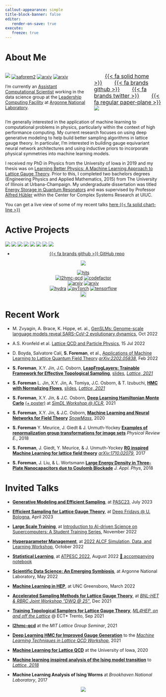 ```yaml
---
callout-appearance: simple
title-block-banner: false
editor:
   render-on-save: true
execute:
   freeze: true
---
```


# About Me

:::: {.columns}

::: {.column width="55%"}

<img src="https://komarev.com/ghpvc/?username=saforem2" /></a> <a href="https://github.com/saforem2/"><img align="center" alt="saforem2" src="https://img.shields.io/badge/-saforem2-252525?style=flat&logo=github&labelColor=gray" /></a>   <a href="https://arxiv.org/abs/2112.01582"><img align="center" alt="arxiv" src="http://img.shields.io/badge/arXiv-2112.01582-B31B1B.svg" /></a> <a href="https://arxiv.org/abs/2105.03418"><img align="center" alt="arxiv" src="http://img.shields.io/badge/arXiv-2105.03418-B31B1B.svg" /></a>


I'm currently an [Assistant Computational
Scientist](https://www.alcf.anl.gov/about/people/sam-foreman) working in the
data science group at the [Leadership Computing
Facility](https://www.alcf.anl.gov) at [Argonne National
Laboratory](https://www.anl.gov).

:::

::: {.column width="45%"}

::: {style="text-align:left;"}

<!-- ::: {layout-ncol=4 style="text-align:left; font-size:2.24em;"} -->

[[{{< fa solid home >}}](https://samforeman.me)]{style="font-size:1.25em;padding-left:2.0em;padding-right:1em;"}
[[{{< fa brands github >}}](https://github.com/saforem2)]{style="font-size:1.25em;padding-left:1em;padding-right:1em;"}
[[{{< fa brands twitter >}}](https://www.twitter.com/saforem2)]{style="font-size:1.25em;padding-left:1em;padding-right:1em;"}
[[{{< fa regular paper-plane >}}](mailto:///foremans@anl.gov)]{style="font-size:1.25em;padding-left:1em;"}  
[![](https://spotify-github-profile.vercel.app/api/view?uid=saforem2&cover_image=true&theme=novatorem&bar_color=53b14f&bar_color_cover=true)](https://spotify-github-profile.vercel.app/api/view?uid=saforem2&redirect=true)  

<!-- ::: -->

:::

:::

::::

I'm generally interested in the application of machine learning to
computational problems in physics, particularly within the context of high
performance computing. My current research focuses on using deep generative
modeling to help build better sampling algorithms in lattice gauge theory. In
particular, I'm interested in building gauge equivariant neural network
architectures and using inductive priors to incorporate physical symmetries
into machine learning models.

I received my PhD in Physics from the University of Iowa in 2019 and my thesis
was on [Learning Better Physics: A Machine Learning Approach to Lattice Gauge
Theory](https://iro.uiowa.edu/esploro/outputs/doctoral/Learning-better-physics-a-machine-learning/9983776792002771).
Prior to this, I completed two bachelors degrees (Engineering Physics and
Applied Mathematics, 2015) from The University of Illinois at Urbana-Champaign.
My undergraduate dissertation was titled [Energy Storage in Quantum
Resonators](https://aip.scitation.org/doi/10.1063/1.5009698) and was supervised
by Professor [Alfred Hübler](https://en.wikipedia.org/wiki/Alfred_H%C3%BCbler)
within the Center for Complex Systems Research at UIUC.

<!-- {{< admonition type="abstract" title="Recent Talks" open=true >}} -->
::: {.callout-important title="Recent Talks" collapse="false" style="width: 100%;"}

You can get a live view of some of my recent talks [here {{< fa solid chart-line >}}](./qmd/slides.qmd)
<!-- [here :(fas fa-chart-line fa-fw):](slides). -->

:::
<!-- {{< /admonition >}} -->


# Active Projects

<a href="https://github.com/saforem2/l2hmc-qcd"><img align="center" src="https://github-readme-stats.vercel.app/api/pin/?username=saforem2&repo=l2hmc-qcd&theme=transparent&include_all_commits=true&hide_border=true&icon_color=#00CCFF&title_color=#00CCFF&bg_color=#1c1c1c" /></a>
<a href="https://github.com/saforem2/lattice23"><img align="center" src="https://github-readme-stats.vercel.app/api/pin/?username=saforem2&repo=lattice23&theme=transparent&show_icons=true&include_all_commits=true&hide_border=true&icon_color=#00CCFF&title_color=#00CCFF&bg_color=#1c1c1c" /></a>
<a href="https://github.com/nftqcd/fthmc"><img align="center" src="https://github-readme-stats.vercel.app/api/pin/?username=nftqcd&repo=fthmc&theme=transparent&show_icons=true&include_all_commits=true&hide_border=true&icon_color=#00CCFF&title_color=#00CCFF&bg_color=#1c1c1c" /></a>
<a href="https://github.com/saforem2/climate-analysis"><img align="center" src="https://github-readme-stats.vercel.app/api/pin/?username=saforem2&repo=climate-analysis&theme=transparent&show_icons=true&include_all_commits=true&hide_border=true&icon_color=#00CCFF&title_color=#00CCFF&bg_color=#1c1c1c" /></a>
<a href="https://github.com/argonne-lcf/ai-science-training-series"><img align="center" src="https://github-readme-stats.vercel.app/api/pin/?username=argonne-lcf&repo=ai-science-training-series&theme=transparent&show_icons=true&include_all_commits=true&hide_border=true&icon_color=#00CCFF&title_color=#00CCFF&bg_color=#1c1c1c" /></a>
<a href="https://github.com/argonne-lcf/mlprof"><img align="center" src="https://github-readme-stats.vercel.app/api/pin/?username=argonne-lcf&repo=mlprof&theme=transparent&show_icons=true&include_all_commits=true&hide_border=true&icon_color=#00CCFF&title_color=#00CCFF&bg_color=#1c1c1c" /></a>
<a href="https://github.com/argonne-lcf/user-guides"><img align="center" src="https://github-readme-stats.vercel.app/api/pin/?username=argonne-lcf&repo=user-guides&theme=transparent&show_icons=true&include_all_commits=true&hide_border=true&icon_color=#00CCFF&title_color=#00CCFF&bg_color=#1c1c1c" /></a>
<a href="https://github.com/saforem2/personal_site"><img align="center" src="https://github-readme-stats.vercel.app/api/pin/?username=saforem2&repo=personal_site&theme=transparent&show_icons=true&include_all_commits=true&hide_border=true&icon_color=#00CCFF&title_color=#00CCFF&bg_color=#1c1c1c" /></a>

::: {.callout-tip title="[`l2hmc-qcd`](https://saforem2.github.io/l2hmc-qcd)" collapse="true" style="width: 100%;"}

::: {style="text-align:center;"}

- [{{< fa brands github >}} GitHub repo](https://github.com/saforem2/l2hmc-qcd)

[![](https://raw.githubusercontent.com/saforem2/l2hmc-qcd/main/assets/logo-small.svg)](https://saforem2.github.io/l2hmc-qcd)

<!-- ![l2hmc-qcd](https://github.com/saforem2/saforem2/blob/main/assets/l2hmc-qcd-small.svg) -->

<a href="https://hits.seeyoufarm.com"><img alt="hits" src="https://hits.seeyoufarm.com/api/count/incr/badge.svg?url=https%3A%2F%2Fgithub.com%2Fsaforem2%2Fl2hmc-qcd&count_bg=%2300CCFF&title_bg=%23555555&icon=&icon_color=%23111111&title=👋&edge_flat=false"></a>    
<a href="https://github.com/saforem2/l2hmc-qcd/"><img alt="l2hmc-qcd" src="https://img.shields.io/badge/-l2hmc--qcd-252525?style=flat&logo=github&labelColor=gray"></a> <a href="https://www.codefactor.io/repository/github/saforem2/l2hmc-qcd"><img alt="codefactor" src="https://www.codefactor.io/repository/github/saforem2/l2hmc-qcd/badge"></a>
<br>
<a href="https://arxiv.org/abs/2112.01582"><img alt="arxiv" src="http://img.shields.io/badge/arXiv-2112.01582-B31B1B.svg"></a> <a href="https://arxiv.org/abs/2105.03418"><img alt="arxiv" src="http://img.shields.io/badge/arXiv-2105.03418-B31B1B.svg"></a> 
<br>
<a href="https://hydra.cc"><img alt="hydra" src="https://img.shields.io/badge/Config-Hydra-89b8cd"></a> <a href="https://pytorch.org/get-started/locally/"><img alt="pyTorch" src="https://img.shields.io/badge/PyTorch-ee4c2c?logo=pytorch&logoColor=white"></a> <a href="https://www.tensorflow.org"><img alt="tensorflow" src="https://img.shields.io/badge/TensorFlow-%23FF6F00.svg?&logo=TensorFlow&logoColor=white"></a> 
<br>
[<img src="https://raw.githubusercontent.com/wandb/assets/main/wandb-github-badge-28.svg" alt="Weights & Biases monitoring" height=20>](https://wandb.ai/l2hmc-qcd/l2hmc-qcd)

:::

:::

# Recent Work

- M. Zvyagin, A. Brace, K. Hippe, et. al., [GenSLMs: Genome-scale language models reveal SARS-CoV-2 evolutionary dynamics](https://www.biorxiv.org/content/10.1101/2022.10.10.511571v1.abstract), Oct 2022

- A.S. Kronfeld et al. [Lattice QCD and Particle Physics](https://arxiv.org/abs/2207.07641), 15 Jul 2022

- D. Boyda, Salvatore Calí, **S. Foreman**, et al., [Applications of Machine Learning to Lattice Quantum Field Theory](https://arxiv.org/abs/2202.05838) [_arXiv:2202.05838_](https://arxiv.org/abs/2202.05838), Feb 2022

- **S. Foreman**, X.Y. Jin, J.C. Osborn, [**LeapFrogLayers: Trainable Framework for Effective Topological Sampling**](https://arxiv.org/abs/2112.01582), [slides](https://indico.cern.ch/event/1006302/contributions/4380743/), [_Lattice, 2021_](https://indico.cern.ch/event/1006302)

- **S. Foreman** L. Jin, X.Y. Jin, A. Tomiya, J.C. Osborn, & T. Izubuchi, [**HMC with Normalizing Flows**](https://arxiv.org/abs/2112.01586), [slides](https://indico.cern.ch/event/1006302/contributions/4380743/), [_Lattice, 2021_](https://indico.cern.ch/event/1006302/)

- **S. Foreman**, X.Y. Jin, & J.C. Osborn, [**Deep Learning Hamiltonian Monte Carlo**](https://arxiv.org/abs/2105.03418) [(+ poster)](https://simdl.github.io/posters/57-supp_DLHMC_Foreman_SimDL-ICLR2021_poster1.pdf) at [_SimDL Workshop @ ICLR_](https://simdl.github.io/), 2021

- **S. Foreman**, X.Y. Jin, & J.C. Osborn, [**Machine Learning and Neural Networks for Field Theory**](https://bit.ly/snowmass_ml2020) [_SnowMass_](https://snowmass21.org/), 2020

- **S. Foreman** Y. Meurice, J. Giedt & J. Unmuth-Yockey [**Examples of renormalization group transformations for image sets**](https://journals.aps.org/pre/abstract/10.1103/PhysRevE.98.052129) _Physical Review E._, 2018

- **S. Foreman**, J. Giedt, Y. Meurice, & J. Unmuth-Yockey [**RG inspired Machine Learning for lattice field theory**](https://arxiv.org/abs/1710.02079) [_arXiv:1710.02079_](https://www.arxiv.or/abs/1710.02079), 2017

- **S. Foreman**, J. Liu, & L. Wortsmann [**Large Energy Density in Three-Plate Nanocapacitors due to Coulomb Blockade**](https://doi.org/10.1063/1.5009698) _J. Appl. Phys_, 2018


# Invited Talks

- [**Generative Modeling and Efficient Sampling**](https://saforem2.github.io/lqcd-pasc23/), at [PASC23](https://pasc23.pasc-conference.org/), July 2023 

- [**Efficient Sampling for Lattice Gauge Theory**](https://saforem2.github.io/deep-fridays), at [Deep Fridays @ U. Bologna](https://www.cs.unibo.it/~asperti/deep_fridays.html), April 2023

- [**Large Scale Training**](https://saforem2.github.io/ai4sci-large-scale-training), at [Introduction to AI-driven Science on Supercomputers: A Student Training Series](https://github.com/argonne-lcf/ai-science-training-series), November 2022 

- [**Hyperparameter Management**](https://saforem2.github.io/hparam-management-sdl2022), at [2022 ALCF Simulation, Data, and Learning Workshop](https://www.alcf.anl.gov/events/2022-alcf-simulation-data-and-learning-workshop), October 2022 
<!-- <span style="font-size:1.25em;"> -->
- [**Statistical Learning**](https://saforem2.github.io/ATPESC-StatisticalLearning), at [ATPESC 2022](https://extremecomputingtraining.anl.gov/), August 2022 [📕 accompanying notebook](https://github.com/argonne-lcf/ATPESC_MachineLearning/blob/master/00_statisticalLearning/src/atpesc/notebooks/statistical_learning.ipynb)

- [**Scientific Data Science: An Emerging Symbiosis**](https://saforem2.github.io/anl-job-talk/), at Argonne National Laboratory, May 2022
  <!-- <iframe src="https://saforem2.github.io/anl-job-talk/#/" title="ANL Job Talk" width="66%" align="center" height="300" scrolling="no" frameborder="0" webkitallowfullscreen mozallowfullscreen allowfullscreen style="margin-top:1em;margin-bottom:1em;border:none;align:center;"> -->
  <!--   <p>Your browser does not support iframes.</p> -->
  <!-- </iframe> -->

- [**Machine Learning in HEP**](https://saforem2.github.io/physicsSeminar), at UNC Greensboro, March 2022
  <!-- <iframe src="https://saforem2.github.io/physicsSeminar" title="Machine Learning in HEP" width="66%" align="center" height="300" scrolling="no" frameborder="0" webkitallowfullscreen mozallowfullscreen allowfullscreen style="border:none;margin-top:1em;margin-bottom:1em;"> -->
  <!--   <p>Your browser does not support iframes.</p> -->
  <!-- </iframe> -->

- [**Accelerated Sampling Methods for Lattice Gauge Theory**](https://saforem2.github.io/l2hmc-dwq25/), at [_BNL-HET  & RBRC Joint Workshop "DWQ @ 25"_](https://indico.bnl.gov/event/13576/), Dec 2021
  <!-- <iframe src="https://saforem2.github.io/l2hmc-dwq25" title="Accelerated Sampling Methods for Lattice Gauge Theory" scrolling="no" frameborder="0" webkitallowfullscreen mozallowfullscreen allowfullscreen width="66%" align="center" height="300" style="border:none;margin-top:1em;margin-bottom:1em;"> -->
  <!--   <p>Your browser does not support iframes.</p> -->
  <!-- </iframe> -->

- [**Training Topological Samplers for Lattice Gauge Theory**](https://saforem2.github.io/l2hmc_talk_ect2021/), [_ML4HEP, on and off the Lattice_](https://indico.ectstar.eu/event/77/contributions/2349/) @ ECT\* Trento, Sep 2021
  <!-- <iframe src="https://saforem2.github.io/l2hmc_talk_ect2021" title="Training Topological Samplers for Lattice Gauge Theory" scrolling="no" frameborder="0" webkitallowfullscreen mozallowfullscreen allowfullscreen width="66%" align="center" height="300" style="border:none;margin-top:1em;margin-bottom:1em;"> -->
  <!--   <p>Your browser does not support iframes.</p> -->
  <!-- </iframe> -->
    
- [**l2hmc-qcd**](https://github.com/saforem2/l2hmc-qcd) at the _MIT Lattice Group Seminar_, 2021
    
- [**Deep Learning HMC for Improved Gauge Generation**](https://bit.ly/mainz21) to the [_Machine Learning Techniques in Lattice QCD Workshop_](https://bit.ly/mainz21_overview), 2021
    
- [**Machine Learning for Lattice QCD**](https://slides.com/samforeman/l2hmc-qcd-93bc0c) at the University of Iowa, 2020
  <!-- <iframe src="https://slides.com/samforeman/l2hmc-qcd/embed" title="Machine Learning for Lattice QCD" scrolling="no" frameborder="0" webkitallowfullscreen mozallowfullscreen allowfullscreen scrolling="no" frameborder="0" webkitallowfullscreen mozallowfullscreen allowfullscreen width="66%" align="center" height="300" style="border:none;margin-top:1em;margin-bottom:1em;"> -->
  <!--   <p>Your browser does not support iframes.</p> -->
  <!-- </iframe> -->

<!-- <iframe src="https://slides.com/samforeman/l2hmc-qcd/embed" width="576" height="300" title="l2hmc-qcd" scrolling="no" frameborder="0" webkitallowfullscreen mozallowfullscreen allowfullscreen></iframe> -->
    
- [**Machine learning inspired analysis of the Ising model transition**](https://bit.ly/latt2018) to [_Lattice, 2018_](https://indico.fnal.gov/event/15949/overview)
    
- **Machine Learning Analysis of Ising Worms** at _Brookhaven National Laboratory_, 2017

<!-- </span> -->
    

<p align="center">
<a href="https://hits.seeyoufarm.com"><img align="center" src="https://hits.seeyoufarm.com/api/count/incr/badge.svg?url=https%3A%2F%2Fwww.samforeman.me&count_bg=%2300CCFF&title_bg=%23303030&icon=&icon_color=%23E7E7E7&title=hits&edge_flat=false"/></a>
</p>
